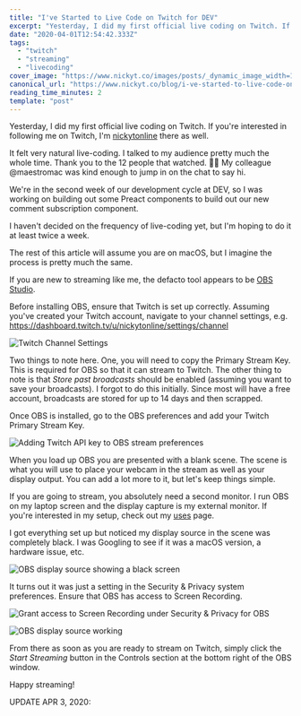 ```yaml
---
title: "I've Started to Live Code on Twitch for DEV"
excerpt: "Yesterday, I did my first official live coding on Twitch. If you're interested in following me on Twi..."
date: "2020-04-01T12:54:42.333Z"
tags:
  - "twitch"
  - "streaming"
  - "livecoding"
cover_image: "https://www.nickyt.co/images/posts/_dynamic_image_width=1000,height=420,fit=cover,gravity=auto,format=auto_https%3A%2F%2Fdev-to-uploads.s3.amazonaws.com%2Fi%2F4or5dqsjdsqzf3jfsr7t.png"
canonical_url: "https://www.nickyt.co/blog/i-ve-started-to-live-code-on-twitch-for-dev-13cn/"
reading_time_minutes: 2
template: "post"
---
```



Yesterday, I did my first official live coding on Twitch. If you're interested in following me on Twitch, I'm [nickytonline](https://www.twitch.tv/nickytonline) there as well.

It felt very natural live-coding. I talked to my audience pretty much the whole time. Thank you to the 12 people that watched. 👏🏻 My colleague @maestromac was kind enough to jump in on the chat to say hi.

We're in the second week of our development cycle at DEV, so I was working on building out some Preact components to build out our new comment subscription component.

I haven't decided on the frequency of live-coding yet, but I'm hoping to do it at least twice a week.

The rest of this article will assume you are on macOS, but I imagine the process is pretty much the same.

If you are new to streaming like me, the defacto tool appears to be [OBS Studio](https://obsproject.com).

Before installing OBS, ensure that Twitch is set up correctly. Assuming you've created your Twitch account, navigate to your channel settings, e.g. https://dashboard.twitch.tv/u/nickytonline/settings/channel

![Twitch Channel Settings](https://www.nickyt.co/images/posts/_i_d82fvqzkqo6jda6jwste.png)

Two things to note here. One, you will need to copy the Primary Stream Key. This is required for OBS so that it can stream to Twitch. The other thing to note is that _Store past broadcasts_ should be enabled (assuming you want to save your broadcasts). I forgot to do this initially. Since most will have a free account, broadcasts are stored for up to 14 days and then scrapped.

Once OBS is installed, go to the OBS preferences and add your Twitch Primary Stream Key.

![Adding Twitch API key to OBS stream preferences](https://www.nickyt.co/images/posts/_i_qwdarbwg14rfv2grm3x9.png)

When you load up OBS you are presented with a blank scene. The scene is what you will use to place your webcam in the stream as well as your display output. You can add a lot more to it, but let's keep things simple.

If you are going to stream, you absolutely need a second monitor. I run OBS on my laptop screen and the display capture is my external monitor. If you're interested in my setup, check out my [uses](https://www.iamdeveloper.com/uses/) page.

I got everything set up but noticed my display source in the scene was completely black. I was Googling to see if it was a macOS version, a hardware issue, etc.

![OBS display source showing a black screen](https://www.nickyt.co/images/posts/_i_tlh0xcnanhfbpfpljx97.png)

It turns out it was just a setting in the Security & Privacy system preferences. Ensure that OBS has access to Screen Recording.

![Grant access to Screen Recording under Security & Privacy for OBS](https://www.nickyt.co/images/posts/_i_fd59j6ejad2gpywybjna.png)

![OBS display source working](https://www.nickyt.co/images/posts/_i_buqf8e5u5gt4oqixxsed.png)

From there as soon as you are ready to stream on Twitch, simply click the _Start Streaming_ button in the Controls section at the bottom right of the OBS window.

Happy streaming!

UPDATE APR 3, 2020:

<Twitter id="1246102255620829184" />

